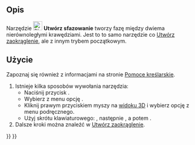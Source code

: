 <languages/>

{{Docnav/pl
|[[Sketcher_CreateFillet/pl|Utwórz zaokrąglenie]]
|[[Sketcher_Trimming/pl|Przytnij krawędź]]
|[[Sketcher_Workbench/pl|środowisko pracy Szkicownik]]
|IconL=Sketcher_CreateFillet.svg
|IconR=Sketcher_Trimming.svg
|IconC=Workbench_Sketcher.svg
}}

{{GuiCommand/pl
|Name=Sketcher CreateChamfer
|MenuLocation=Sketch → Narzędzia szkicownika szkicownika → Utwórz sfazowanie
|Workbenches=[[Sketcher_Workbench/pl|Szkicownik]]
|Shortcut={{KEY|G}} {{KEY|F}} {{KEY|C}}
|Version=1.0
|SeeAlso=[[Sketcher_CreateFillet/pl|Utwórz zaokrąglenie]]
}}

<span id="Description"></span>
==Opis==

Narzędzie [[Image:Sketcher_CreateChamfer.svg|24px]] '''Utwórz sfazowanie''' tworzy fazę między dwiema nierównoległymi krawędziami. Jest to to samo narzędzie co [[Sketcher_CreateFillet/pl|Utwórz zaokrąglenie]], ale z innym trybem początkowym.

<span id="Usage"></span>
==Użycie==

Zapoznaj się również z informacjami na stronie [[Sketcher_Workbench/pl#Pomoce_kreślarskie|Pomoce kreślarskie]].

# Istnieje kilka sposobów wywołania narzędzia:
#* Naciśnij przycisk {{Button|[[Image:Sketcher_CreateChamfer.svg|16px]] '''Utwórz sfazowanie'''}}.
#* Wybierz z menu opcję {{MenuCommand|Szkic → Narzędzia szkicownika → [[Image:Sketcher_CreateChamfer.svg|16px]] Utwórz sfazowanie}}.
#* Kliknij prawym przyciskiem myszy na [[3D_view/pl|widoku 3D]] i wybierz opcję {{MenuCommand|[[Image:Sketcher_CreateChamfer.svg|16px]] Utwórz sfazowanie}} z menu podręcznego.
#* Użyj skrótu klawiaturowego: {{KEY|G}}, następnie {{KEY|F}}, a potem {{KEY|C}}.
# Dalsze kroki można znaleźć w [[Sketcher_CreateFillet/pl#Użycie|Utwórz zaokrąglenie]].


{{Docnav/pl
|[[Sketcher_CreateFillet/pl|Utwórz zaokrąglenie]]
|[[Sketcher_Trimming/pl|Przytnij krawędź]]
|[[Sketcher_Workbench/pl|środowisko pracy Szkicownik]]
|IconL=Sketcher_CreateFillet.svg
|IconR=Sketcher_Trimming.svg
|IconC=Workbench_Sketcher.svg
}}

{{Sketcher_Tools_navi{{#translation:}}}}
{{Userdocnavi{{#translation:}}}}